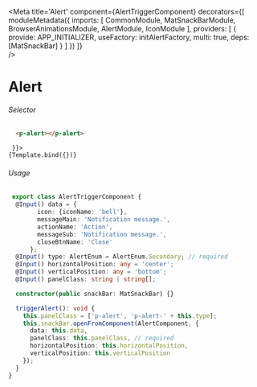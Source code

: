 
<Meta title='Alert'
    component={AlertTriggerComponent}
    decorators={[
      moduleMetadata({
          imports: [
              CommonModule,
              MatSnackBarModule,
              BrowserAnimationsModule,
              AlertModule,
              IconModule
          ],
          providers: [
            {
              provide: APP_INITIALIZER,
              useFactory: initAlertFactory,
              multi: true,
              deps: [MatSnackBar]
            }
          ]
      })
    ]}    
 />

# Alert


###### Selector
```html
  <p-alert></p-alert>
```
<Canvas>
  <Story name="Show Alert"
      args={{ 
        
     }}>
    {Template.bind({})}
  </Story>
</Canvas>

###### Usage
```ts
 export class AlertTriggerComponent {
  @Input() data = {
        icon: {iconName: 'bell'},
        messageMain: 'Notification message.',
        actionName: 'Action',
        messageSub: 'Notification message.',
        closeBtnName: 'Close'
      };
  @Input() type: AlertEnum = AlertEnum.Secondary; // required
  @Input() horizontalPosition: any = 'center';
  @Input() verticalPosition: any = 'bottom';
  @Input() panelClass: string | string[];

  constructor(public snackBar: MatSnackBar) {}

  triggerAlert(): void {
    this.panelClass = ['p-alert', 'p-alert-' + this.type];
    this.snackBar.openFromComponent(AlertComponent, {
      data: this.data,
      panelClass: this.panelClass, // required
      horizontalPosition: this.horizontalPosition,
      verticalPosition: this.verticalPosition
    });
  }
}

```